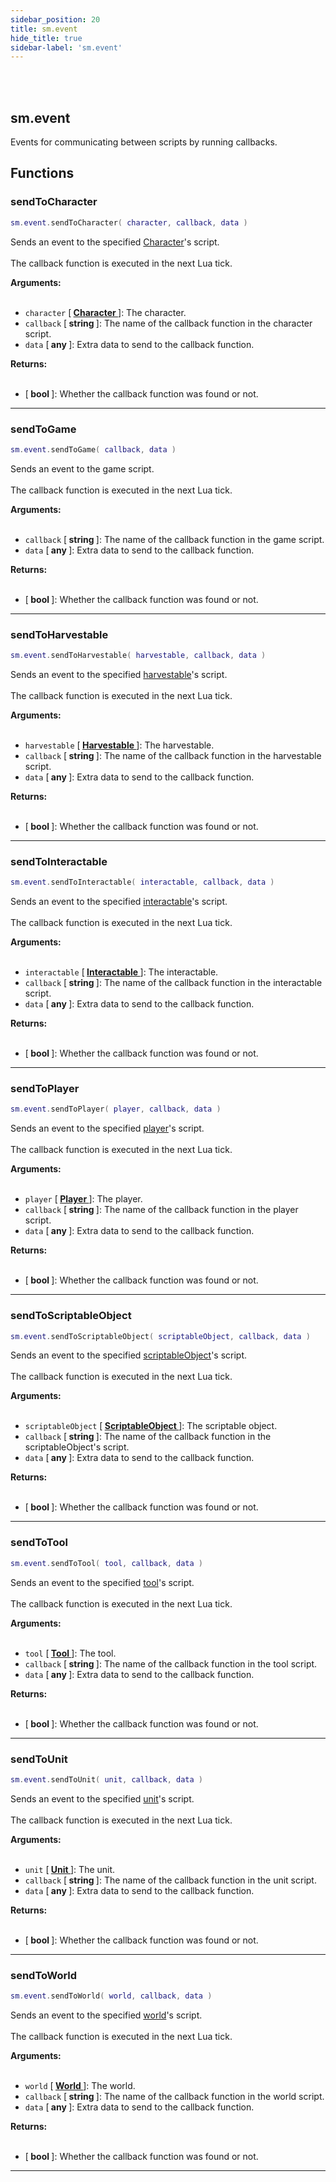```yaml
---
sidebar_position: 20
title: sm.event
hide_title: true
sidebar-label: 'sm.event'
---
```


<br></br>

## sm.event

Events for communicating between scripts by running callbacks.

## Functions

### sendToCharacter

```lua
sm.event.sendToCharacter( character, callback, data )
```

Sends an event to the specified [Character](/docs/lua/game_script_env/userdata/Character)'s script. <br></br>
The callback function is executed in the next Lua tick.

<strong>Arguments:</strong> <br></br>

- <code>character</code> [<strong> <a href="/docs/lua/game_script_env/userdata/Character"> Character </a> </strong>]: The character.
- <code>callback</code> [<strong> string </strong>]: The name of the callback function in the character script.
- <code>data</code> [<strong> any </strong>]: Extra data to send to the callback function.

<strong>Returns:</strong> <br></br>

- [<strong> bool </strong>]: Whether the callback function was found or not.

---

### sendToGame

```lua
sm.event.sendToGame( callback, data )
```

Sends an event to the game script. <br></br>
The callback function is executed in the next Lua tick.

<strong>Arguments:</strong> <br></br>

- <code>callback</code> [<strong> string </strong>]: The name of the callback function in the game script.
- <code>data</code> [<strong> any </strong>]: Extra data to send to the callback function.

<strong>Returns:</strong> <br></br>

- [<strong> bool </strong>]: Whether the callback function was found or not.

---

### sendToHarvestable

```lua
sm.event.sendToHarvestable( harvestable, callback, data )
```

Sends an event to the specified [harvestable](/docs/lua/game_script_env/userdata/Harvestable)'s script. <br></br>
The callback function is executed in the next Lua tick.

<strong>Arguments:</strong> <br></br>

- <code>harvestable</code> [<strong> <a href="/docs/lua/game_script_env/userdata/Harvestable"> Harvestable </a> </strong>]: The harvestable.
- <code>callback</code> [<strong> string </strong>]: The name of the callback function in the harvestable script.
- <code>data</code> [<strong> any </strong>]: Extra data to send to the callback function.

<strong>Returns:</strong> <br></br>

- [<strong> bool </strong>]: Whether the callback function was found or not.

---

### sendToInteractable

```lua
sm.event.sendToInteractable( interactable, callback, data )
```

Sends an event to the specified [interactable](/docs/lua/game_script_env/userdata/Interactable)'s script. <br></br>
The callback function is executed in the next Lua tick.

<strong>Arguments:</strong> <br></br>

- <code>interactable</code> [<strong> <a href="/docs/lua/game_script_env/userdata/Interactable"> Interactable </a> </strong>]: The interactable.
- <code>callback</code> [<strong> string </strong>]: The name of the callback function in the interactable script.
- <code>data</code> [<strong> any </strong>]: Extra data to send to the callback function.

<strong>Returns:</strong> <br></br>

- [<strong> bool </strong>]: Whether the callback function was found or not.

---

### sendToPlayer

```lua
sm.event.sendToPlayer( player, callback, data )
```

Sends an event to the specified [player](/docs/lua/game_script_env/userdata/Player)'s script. <br></br>
The callback function is executed in the next Lua tick.

<strong>Arguments:</strong> <br></br>

- <code>player</code> [<strong> <a href="/docs/lua/game_script_env/userdata/Player"> Player </a> </strong>]: The player.
- <code>callback</code> [<strong> string </strong>]: The name of the callback function in the player script.
- <code>data</code> [<strong> any </strong>]: Extra data to send to the callback function.

<strong>Returns:</strong> <br></br>

- [<strong> bool </strong>]: Whether the callback function was found or not.

---

### sendToScriptableObject

```lua
sm.event.sendToScriptableObject( scriptableObject, callback, data )
```

Sends an event to the specified [scriptableObject](/docs/lua/game_script_env/userdata/ScriptableObject)'s script. <br></br>
The callback function is executed in the next Lua tick.

<strong>Arguments:</strong> <br></br>

- <code>scriptableObject</code> [<strong> <a href="/docs/lua/game_script_env/userdata/ScriptableObject"> ScriptableObject </a> </strong>]: The scriptable object.
- <code>callback</code> [<strong> string </strong>]: The name of the callback function in the scriptableObject's script.
- <code>data</code> [<strong> any </strong>]: Extra data to send to the callback function.

<strong>Returns:</strong> <br></br>

- [<strong> bool </strong>]: Whether the callback function was found or not.

---

### sendToTool

```lua
sm.event.sendToTool( tool, callback, data )
```

Sends an event to the specified [tool](/docs/lua/game_script_env/userdata/Tool)'s script. <br></br>
The callback function is executed in the next Lua tick.

<strong>Arguments:</strong> <br></br>

- <code>tool</code> [<strong> <a href="/docs/lua/game_script_env/userdata/Tool"> Tool </a> </strong>]: The tool.
- <code>callback</code> [<strong> string </strong>]: The name of the callback function in the tool script.
- <code>data</code> [<strong> any </strong>]: Extra data to send to the callback function.

<strong>Returns:</strong> <br></br>

- [<strong> bool </strong>]: Whether the callback function was found or not.

---

### sendToUnit

```lua
sm.event.sendToUnit( unit, callback, data )
```

Sends an event to the specified [unit](/docs/lua/game_script_env/userdata/Unit)'s script. <br></br>
The callback function is executed in the next Lua tick.

<strong>Arguments:</strong> <br></br>

- <code>unit</code> [<strong> <a href="/docs/lua/game_script_env/userdata/Unit"> Unit </a> </strong>]: The unit.
- <code>callback</code> [<strong> string </strong>]: The name of the callback function in the unit script.
- <code>data</code> [<strong> any </strong>]: Extra data to send to the callback function.

<strong>Returns:</strong> <br></br>

- [<strong> bool </strong>]: Whether the callback function was found or not.

---

### sendToWorld

```lua
sm.event.sendToWorld( world, callback, data )
```

Sends an event to the specified [world](/docs/lua/game_script_env/userdata/World)'s script. <br></br>
The callback function is executed in the next Lua tick.

<strong>Arguments:</strong> <br></br>

- <code>world</code> [<strong> <a href="/docs/lua/game_script_env/userdata/World"> World </a> </strong>]: The world.
- <code>callback</code> [<strong> string </strong>]: The name of the callback function in the world script.
- <code>data</code> [<strong> any </strong>]: Extra data to send to the callback function.

<strong>Returns:</strong> <br></br>

- [<strong> bool </strong>]: Whether the callback function was found or not.

---













